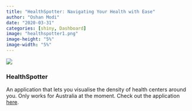 ```yaml
---
title: "HealthSpotter: Navigating Your Health with Ease"
author: "Oshan Modi"
date: "2020-03-31"
categories: [shiny, Dashboard]
image: "healthspotter1.png"
image-height: "5%"
image-width: "5%"
---
```



![](healthspotter1.png)

### HealthSpotter

An application that lets you visualise the density of health centers around you. Only works for Australia at the moment. Check out the application [here](https://datayogi.shinyapps.io/AustraliaHealthCareDemoApp/).
